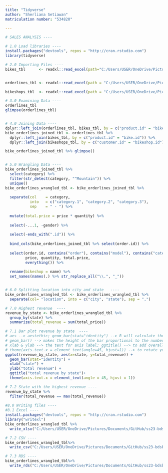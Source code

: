 ```yaml
---
title: "Tidyverse"
author: "Sherliana Setiawan"
matriculation number: "534820" 

---
```

```r
# SALES ANALYSIS ----

# 1.0 Load libraries ----
install.packages("devtools", repos = "http://cran.rstudio.com")
library(tidyverse)

# 2.0 Importing Files ----
bikes_tbl      <- readxl::read_excel(path="C:/Users/USER/OneDrive/Pictures/Documents/GitHub/ss23-bdsb-sherlianas/content/data/ds_data/01_bike_sales/01_raw_data/bikes.xlsx")


orderlines_tbl <- readxl::read_excel(path = "C:/Users/USER/OneDrive/Pictures/Documents/GitHub/ss23-bdsb-sherlianas/content/data/ds_data/01_bike_sales/01_raw_data/orderlines.xlsx")

bikeshops_tbl  <- readxl::read_excel(path = "C:/Users/USER/OneDrive/Pictures/Documents/GitHub/ss23-bdsb-sherlianas/content/data/ds_data/01_bike_sales/01_raw_data/bikeshops.xlsx")

# 3.0 Examining Data ----
orderlines_tbl
glimpse(orderlines_tbl)


# 4.0 Joining Data ----
dplyr::left_join(orderlines_tbl, bikes_tbl, by = c("product.id" = "bike.id"))
bike_orderlines_joined_tbl <- orderlines_tbl %>%
  dplyr::left_join(bikes_tbl, by = c("product.id" = "bike.id")) %>%
  dplyr::left_join(bikeshops_tbl, by = c("customer.id" = "bikeshop.id"))

bike_orderlines_joined_tbl %>% glimpse()


# 5.0 Wrangling Data ----
bike_orderlines_joined_tbl %>% 
  select(category) %>%
  filter(str_detect(category, "^Mountain")) %>% 
  unique()
bike_orderlines_wrangled_tbl <- bike_orderlines_joined_tbl %>%
  
  separate(col    = category,
           into   = c("category.1", "category.2", "category.3"),
           sep    = " - ") %>%
  
  mutate(total.price = price * quantity) %>%
  
  select(-...1, -gender) %>%
  
  select(-ends_with(".id")) %>%
  
  bind_cols(bike_orderlines_joined_tbl %>% select(order.id)) %>% 
  
  select(order.id, contains("order"), contains("model"), contains("category"),
         price, quantity, total.price,
         everything()) %>%
  
  rename(bikeshop = name) %>%
  set_names(names(.) %>% str_replace_all("\\.", "_"))


# 6.0 Splitting location into city and state   ----
bike_orderlines_wrangled_tbl <- bike_orderlines_wrangled_tbl %>%
  separate(col= "location", into = c("city", "state"), sep = ",")

# 7.0 Highest revenue  ----
revenue_by_state <- bike_orderlines_wrangled_tbl %>% 
  group_by(state) %>% 
  summarize(total_revenue = sum(total_price))

# 7.1 Bar plot revenue by state  ----
# aes --> aestethic; geom_bar(stat="identity") --> R will calculate the sum of y variable, grouped by the x variable and use ar to display the sum.
# geom_bar() --> makes the height of the bar proportional to the number of cases in each group
# xlab & ylab --> the text for axis label; ggtitle() --> to add overall plot title
# theme(axis.text.x = element_text(angle=45, hjust=1)) --> to rotate yout x-axis laels
ggplot(revenue_by_state, aes(x=state, y=total_revenue)) + 
  geom_bar(stat="identity") + 
  xlab("state") +
  ylab("total revenue") + 
  ggtitle("total revenue by state")+
  theme(axis.text.x = element_text(angle = 45, hjust = 1))

# 7.2 State with the highest revenue ----
revenue_by_state %>% 
  filter(total_revenue == max(total_revenue))
 
#8.0 Writing files ----
#8.1 Excel ----
install.packages("devtools", repos = "http://cran.rstudio.com")
library("writexl")
bike_orderlines_wrangled_tbl %>% 
  write_xlsx("C:/Users/USER/OneDrive/Pictures/Documents/GitHub/ss23-bdsb-sherlianas/content/bike_orderlines_by_state.xlsx")

# 7.2 CSV ----
bike_orderlines_wrangled_tbl%>%
  write_csv("C:/Users/USER/OneDrive/Pictures/Documents/GitHub/ss23-bdsb-sherlianas/content/bike_orderlines_by_state.csv")

# 7.3 RDS ----
bike_orderlines_wrangled_tbl%>% 
  write_rds("C:/Users/USER/OneDrive/Pictures/Documents/GitHub/ss23-bdsb-sherlianas/content/bike_orderlines_by_state.rds")
```

